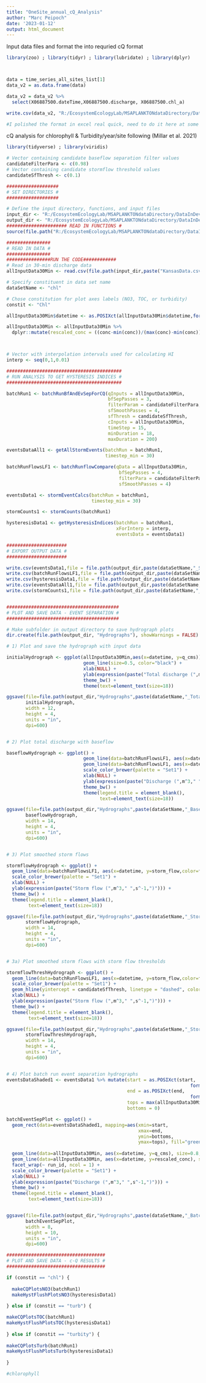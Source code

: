 ```yaml
---
title: "OneSite_annual_cQ_Analysis"
author: "Marc Peipoch"
date: '2023-01-12'
output: html_document
---
```


Input data files and format the into requried cQ format
```r
library(zoo) ; library(tidyr) ; library(lubridate) ; library(dplyr)



data = time_series_all_sites_list[1]
data_v2 = as.data.frame(data)

data_v2 = data_v2 %>%
  select(X06887500.dateTime,X06887500.discharge, X06887500.chl_a)

write.csv(data_v2, "R:/EcosystemEcologyLab/MSAPLANKTONdataDirectory/DataInDevelopment/NEONData/Kansas River_Brunsetal2022/01_input/KansasData.csv")

#I polished the format in excel real quick, need to do it here at some point

```

cQ analysis for chlorophyll & Turbidity/year/site following (Millar et al. 2021)
```r
library(tidyverse) ; library(viridis)

# Vector containing candidate baseflow separation filter values
candidateFilterPara <- c(0.98)
# Vector containing candidate stormflow threshold values
candidateSfThresh <- c(0.1)

###################
# SET DIRECTORIES #
###################

# Define the input directory, functions, and input files
input_dir <- "R:/EcosystemEcologyLab/MSAPLANKTONdataDirectory/DataInDevelopment/NEONData/Kansas River_Brunsetal2022/01_input"
output_dir <- "R:/EcosystemEcologyLab/MSAPLANKTONdataDirectory/DataInDevelopment/NEONData/Kansas River_Brunsetal2022"
###################### READ IN FUNCTIONS #
source(file.path("R:/EcosystemEcologyLab/MSAPLANKTONdataDirectory/DataInDevelopment/NEONData/Kansas River_Brunsetal2022/cQ_functions.R"))

################
# READ IN DATA #
################
################RUN THE CODE############
# Read in 30-min discharge data
allInputData30Min <- read.csv(file.path(input_dir,paste("KansasData.csv")))

# Specify constituent in data set name
dataSetName <- "chl"

# Chose constitution for plot axes labels (NO3, TOC, or turbidity)
constit <- "Chl"

allInputData30Min$datetime <- as.POSIXct(allInputData30Min$datetime,format("%m/%d/%Y %H:%M"),tz="UTC")

allInputData30Min <- allInputData30Min %>% 
  dplyr::mutate(rescaled_conc = ((conc-min(conc))/(max(conc)-min(conc))*max(q_cms)))



# Vector with interpolation intervals used for calculating HI
interp <- seq(0,1,0.01)

##########################################
# RUN ANALYSIS TO GET HYSTERESIS INDICES #
##########################################

batchRun1 <- batchRunBfAndEvSepForCQ(qInputs = allInputData30Min,
                                     bfSepPasses = 3,
                                     filterParam = candidateFilterPara,
                                     sfSmoothPasses = 4,
                                     sfThresh = candidateSfThresh,
                                     cInputs = allInputData30Min,
                                     timeStep = 15,
                                     minDuration = 18,
                                     maxDuration = 200)

eventsDataAll1 <- getAllStormEvents(batchRun = batchRun1,
                                    timestep_min = 30)

batchRunFlowsLF1 <- batchRunflowCompare(qData = allInputData30Min,
                                         bfSepPasses = 4,
                                         filterPara = candidateFilterPara,
                                         sfSmoothPasses = 4)

eventsData1 <- stormEventCalcs(batchRun = batchRun1,
                               timestep_min = 30)

stormCounts1 <- stormCounts(batchRun1)

hysteresisData1 <- getHysteresisIndices(batchRun = batchRun1,
                                        xForInterp = interp,
                                        eventsData = eventsData1)

######################
# EXPORT OUTPUT DATA #
######################

write.csv(eventsData1,file = file.path(output_dir,paste(dataSetName,"_StormEventSummaryData.csv",sep="")))
write.csv(batchRunFlowsLF1,file = file.path(output_dir,paste(dataSetName,"_DischargeData.csv",sep="")))
write.csv(hysteresisData1,file = file.path(output_dir,paste(dataSetName,"_HysteresisData.csv",sep="")))
write.csv(eventsDataAll1,file = file.path(output_dir,paste(dataSetName,"_AllCQData.csv",sep="")))
write.csv(stormCounts1,file = file.path(output_dir,paste(dataSetName,"_StormCounts.csv",sep="")))


#########################################
# PLOT AND SAVE DATA - EVENT SEPARATION #
#########################################

# Make subfolder in output directory to save hydrograph plots
dir.create(file.path(output_dir, "Hydrographs"), showWarnings = FALSE)

# 1) Plot and save the hydrograph with input data

initialHydrograph <- ggplot(allInputData30Min,aes(x=datetime, y=q_cms)) +
                            geom_line(size=0.5, color="black") +
                            xlab(NULL) +
                            ylab(expression(paste("Total discharge (",m^3," ",s^-1,")"))) +
                            theme_bw() +
                            theme(text=element_text(size=18))

ggsave(file=file.path(output_dir,"Hydrographs",paste(dataSetName,"_TotalDischarge.jpeg")),
       initialHydrograph,
       width = 12, 
       height = 4, 
       units = "in",
       dpi=600)


# 2) Plot total discharge with baseflow

baseflowHydrograph <- ggplot() + 
                            geom_line(data=batchRunFlowsLF1, aes(x=datetime, y=total_flow), size=0.5, color="black") +
                            geom_line(data=batchRunFlowsLF1, aes(x=datetime, y=base_flow,color=filter_para), size=0.75) +
                            scale_color_brewer(palette = "Set1") +
                            xlab(NULL) +
                            ylab(expression(paste("Discharge (",m^3," ",s^-1,")"))) +
                            theme_bw() +
                            theme(legend.title = element_blank(),
                                  text=element_text(size=18))

ggsave(file=file.path(output_dir,"Hydrographs",paste(dataSetName,"_Baseflows.jpeg")),
       baseflowHydrograph,
       width = 14, 
       height = 4, 
       units = "in",
       dpi=600)


# 3) Plot smoothed storm flows

stormflowHydrograph <- ggplot() + 
  geom_line(data=batchRunFlowsLF1, aes(x=datetime, y=storm_flow,color=filter_para), size=0.75) +
  scale_color_brewer(palette = "Set1") +
  xlab(NULL) +
  ylab(expression(paste("Storm flow (",m^3," ",s^-1,")"))) +
  theme_bw() +
  theme(legend.title = element_blank(),
        text=element_text(size=18))

ggsave(file=file.path(output_dir,"Hydrographs",paste(dataSetName,"_StormflowsOnly.jpeg")),
       stormflowHydrograph,
       width = 14, 
       height = 4, 
       units = "in",
       dpi=600)


# 3a) Plot smoothed storm flows with storm flow thresholds

stormflowThreshHydrograph <- ggplot() + 
  geom_line(data=batchRunFlowsLF1, aes(x=datetime, y=storm_flow,color=filter_para), size=0.75) +
  scale_color_brewer(palette = "Set1") +
  geom_hline(yintercept = candidateSfThresh, linetype = "dashed", color = "black",alpha=0.5) +
  xlab(NULL) +
  ylab(expression(paste("Storm flow (",m^3," ",s^-1,")"))) +
  theme_bw() +
  theme(legend.title = element_blank(),
        text=element_text(size=18))

ggsave(file=file.path(output_dir,"Hydrographs",paste(dataSetName,"_StormflowsOnlyWithThresholds.jpeg")),
       stormflowThreshHydrograph,
       width = 14, 
       height = 4, 
       units = "in",
       dpi=600)


# 4) Plot batch run event separation hydrographs
eventsDataShaded1 <- eventsData1 %>% mutate(start = as.POSIXct(start,
                                                                   format("%Y-%m-%d %H:%M:%S"),tz="EST"),
                                            end = as.POSIXct(end,
                                                                   format("%Y-%m-%d %H:%M:%S"),tz="EST"),
                                            tops = max(allInputData30Min$q_cms),
                                            bottoms = 0)

batchEventSepPlot <- ggplot() + 
  geom_rect(data=eventsDataShaded1, mapping=aes(xmin=start, 
                                                xmax=end, 
                                                ymin=bottoms, 
                                                ymax=tops), fill="green", color="red", alpha=0.2) +
  
  geom_line(data=allInputData30Min, aes(x=datetime, y=q_cms), size=0.8, color="blue") +
  geom_line(data=allInputData30Min, aes(x=datetime, y=rescaled_conc), size=0.5, color="black",linetype="dashed") +
  facet_wrap(~ run_id, ncol = 1) +
  scale_color_brewer(palette = "Set1") +
  xlab(NULL) +
  ylab(expression(paste("Discharge (",m^3," ",s^-1,")"))) +
  theme_bw() +
  theme(legend.title = element_blank(),
        text=element_text(size=18))


ggsave(file=file.path(output_dir,"Hydrographs",paste(dataSetName,"_BatchEventSeparationPlot.jpeg")),
       batchEventSepPlot,
       width = 8, 
       height = 10, 
       units = "in",
       dpi=600)

####################################
# PLOT AND SAVE DATA - c-Q RESULTS #
####################################

if (constit == "chl") {
  
  makeCQPlotsNO3(batchRun1)
  makeHystFlushPlotsNO3(hysteresisData1)
  
} else if (constit == "turb") {

makeCQPlotsTOC(batchRun1)
makeHystFlushPlotsTOC(hysteresisData1)
  
} else if (constit == "turbity") {
    
makeCQPlotsTurb(batchRun1) 
makeHystFlushPlotsTurb(hysteresisData1)
  
}

#chlorophyll
```

